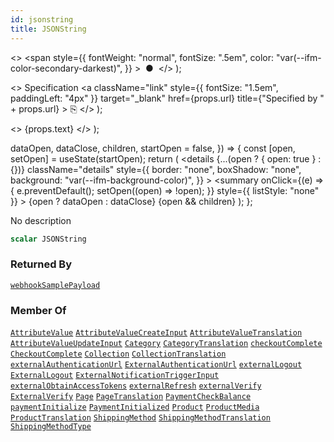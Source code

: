 ```yaml
---
id: jsonstring
title: JSONString
---
```


  <>
    <span
      style={{
        fontWeight: "normal",
        fontSize: ".5em",
        color: "var(--ifm-color-secondary-darkest)",
      }}
    >
      &nbsp;●&nbsp;
    </span>
  </>
);

  <>
    Specification
    <a
      className="link"
      style={{ fontSize: "1.5em", paddingLeft: "4px" }}
      target="\_blank"
      href={props.url}
      title={"Specified by " + props.url}
    >
      ⎘
    </a>
  </>
);

  <>
    <span className={props.class}>{props.text}</span>
  </>
);


  dataOpen,
  dataClose,
  children,
  startOpen = false,
}) => {
  const [open, setOpen] = useState(startOpen);
  return (
    <details
      {...(open ? { open: true } : {})}
      className="details"
      style={{
        border: "none",
        boxShadow: "none",
        background: "var(--ifm-background-color)",
      }}
    >
      <summary
        onClick={(e) => {
          e.preventDefault();
          setOpen((open) => !open);
        }}
        style={{ listStyle: "none" }}
      >
        {open ? dataOpen : dataClose}
      </summary>
      {open && children}
    </details>
  );
};

No description

```graphql
scalar JSONString
```

### Returned By

[`webhookSamplePayload`](../../../api-storefront/webhooks/queries/webhook-sample-payload) <Badge class="badge badge--secondary" text="query"/>

### Member Of

[`AttributeValue`](../../../api-storefront/attributes/objects/attribute-value) <Badge class="badge badge--secondary" text="object"/><Bullet />[`AttributeValueCreateInput`](../../../api-storefront/attributes/inputs/attribute-value-create-input) <Badge class="badge badge--secondary" text="input"/><Bullet />[`AttributeValueTranslation`](../../../api-storefront/attributes/objects/attribute-value-translation) <Badge class="badge badge--secondary" text="object"/><Bullet />[`AttributeValueUpdateInput`](../../../api-storefront/attributes/inputs/attribute-value-update-input) <Badge class="badge badge--secondary" text="input"/><Bullet />[`Category`](../../../api-storefront/products/objects/category) <Badge class="badge badge--secondary" text="object"/><Bullet />[`CategoryTranslation`](../../../api-storefront/products/objects/category-translation) <Badge class="badge badge--secondary" text="object"/><Bullet />[`checkoutComplete`](../../../api-storefront/checkout/mutations/checkout-complete) <Badge class="badge badge--secondary" text="mutation"/><Bullet />[`CheckoutComplete`](../../../api-storefront/checkout/objects/checkout-complete) <Badge class="badge badge--secondary" text="object"/><Bullet />[`Collection`](../../../api-storefront/products/objects/collection) <Badge class="badge badge--secondary" text="object"/><Bullet />[`CollectionTranslation`](../../../api-storefront/products/objects/collection-translation) <Badge class="badge badge--secondary" text="object"/><Bullet />[`externalAuthenticationUrl`](../../../api-storefront/authentication/mutations/external-authentication-url) <Badge class="badge badge--secondary" text="mutation"/><Bullet />[`ExternalAuthenticationUrl`](../../../api-storefront/authentication/objects/external-authentication-url) <Badge class="badge badge--secondary" text="object"/><Bullet />[`externalLogout`](../../../api-storefront/authentication/mutations/external-logout) <Badge class="badge badge--secondary" text="mutation"/><Bullet />[`ExternalLogout`](../../../api-storefront/authentication/objects/external-logout) <Badge class="badge badge--secondary" text="object"/><Bullet />[`ExternalNotificationTriggerInput`](../../../api-storefront/miscellaneous/inputs/external-notification-trigger-input) <Badge class="badge badge--secondary" text="input"/><Bullet />[`externalObtainAccessTokens`](../../../api-storefront/authentication/mutations/external-obtain-access-tokens) <Badge class="badge badge--secondary" text="mutation"/><Bullet />[`externalRefresh`](../../../api-storefront/authentication/mutations/external-refresh) <Badge class="badge badge--secondary" text="mutation"/><Bullet />[`externalVerify`](../../../api-storefront/authentication/mutations/external-verify) <Badge class="badge badge--secondary" text="mutation"/><Bullet />[`ExternalVerify`](../../../api-storefront/authentication/objects/external-verify) <Badge class="badge badge--secondary" text="object"/><Bullet />[`Page`](../../../api-storefront/pages/objects/page) <Badge class="badge badge--secondary" text="object"/><Bullet />[`PageTranslation`](../../../api-storefront/pages/objects/page-translation) <Badge class="badge badge--secondary" text="object"/><Bullet />[`PaymentCheckBalance`](../../../api-storefront/payments/objects/payment-check-balance) <Badge class="badge badge--secondary" text="object"/><Bullet />[`paymentInitialize`](../../../api-storefront/payments/mutations/payment-initialize) <Badge class="badge badge--secondary" text="mutation"/><Bullet />[`PaymentInitialized`](../../../api-storefront/payments/objects/payment-initialized) <Badge class="badge badge--secondary" text="object"/><Bullet />[`Product`](../../../api-storefront/products/objects/product) <Badge class="badge badge--secondary" text="object"/><Bullet />[`ProductMedia`](../../../api-storefront/products/objects/product-media) <Badge class="badge badge--secondary" text="object"/><Bullet />[`ProductTranslation`](../../../api-storefront/products/objects/product-translation) <Badge class="badge badge--secondary" text="object"/><Bullet />[`ShippingMethod`](../../../api-storefront/shipping/objects/shipping-method) <Badge class="badge badge--secondary" text="object"/><Bullet />[`ShippingMethodTranslation`](../../../api-storefront/shipping/objects/shipping-method-translation) <Badge class="badge badge--secondary" text="object"/><Bullet />[`ShippingMethodType`](../../../api-storefront/shipping/objects/shipping-method-type) <Badge class="badge badge--secondary" text="object"/>
